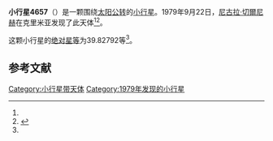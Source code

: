 {{Infobox planet
| bgcolour = #FFFFC0
| name = 4657 Lopez
| symbol = 
| image = 
| caption = 
| discovery = yes
| discovery_ref = 
| discoverer = [[尼古拉·切爾尼赫|尼古拉·切爾尼赫]]
| discovery_site = [[克里米亚|克里米亚]] 
| discovered = 1979年9月22日
| designations = yes
| mp_name = 
| named_after = 
| alt_names = 1979 SU9/ 1978 NU7 / 1987 GJ1
| mp_category = [[主带小行星|主带小行星]]
| orbit_ref = <ref name="a">[http://ssd.jpl.nasa.gov/sbdb.cgi?sstr=4657 4657 Lopez] {{Wayback|url=http://ssd.jpl.nasa.gov/sbdb.cgi?sstr=4657 |date=20201124010121 }}，小行星數據庫瀏覽器（JPL Small-Body Database Browser）－[[美国国家航空航天局|美国国家航空航天局]]喷气推进实验室</ref>
| epoch = 2456400.5 (2013年4月18日更新)
| aphelion = {{convert|3.6641075|AU|km|3|abbr=on|lk=out}}
| perihelion = {{convert|2.5491259|AU|km|3|abbr=on}}
| semimajor = {{convert|3.1066167|AU|km|3|abbr=on}}
| eccentricity = 0.1794527
| period = 1999.999667 [[日|日]]<br />5.48[[儒略年|儒略年]]
| avg_speed = 
| inclination = 0.28168
| asc_node = 358.41883
| mean_anomaly = 
| arg_peri = 39.82792
| satellites = 
| physical_characteristics = yes
| dimensions = 
| mass = 
| density = 
| surface_grav = 
| escape_velocity = 
| sidereal_day = 
| axial_tilt = 
| pole_ecliptic_lat = 
| pole_ecliptic_lon = 
| albedo = 
| temperatures= 
| temp_name1 = 
| mean_temp_1 = 
| max_temp_1 = 
| temp_name2 = 
| max_temp_2 = 
| spectral_type = 
| abs_magnitude = 39.82792
}}

'''小行星4657'''（{{lang-en|4657 Lopez}}）是一颗围绕[[太阳|太阳]][[公转|公转]]的[[小行星|小行星]]。1979年9月22日，[[尼古拉·切爾尼赫|尼古拉·切爾尼赫]]在克里米亚发现了此天体<ref name="a" /><ref>{{cite news|title=小行星列表|url=http://cfa-www.harvard.edu/iau/lists/NumberedMPs.txt|accessdate=2013-07-08|newspaper=哈佛大学|archive-date=2008-05-17|archive-url=https://web.archive.org/web/20080517010638/http://cfa-www.harvard.edu/iau/lists/NumberedMPs.txt|dead-url=no}}</ref>。

这颗小行星的[[绝对星等|绝对星等]]为39.82792等<ref name="a" />。

==参考文献==
{{reflist}}
{{Minor Planet Number|[[小行星4656|小行星4656]]|[[小行星4658|小行星4658]]}}

{{小天体}}

[[Category:小行星带天体|Category:小行星带天体]]
[[Category:1979年发现的小行星|Category:1979年发现的小行星]]

{{asteroid-stub}}